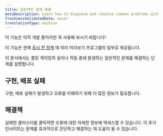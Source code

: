 ```yaml
---
title: 일반적인 문제 해결
metaDescription: Learn how to diagnose and resolve common problems with Agent Control setup.
freshnessValidatedDate: never
translationType: machine
---
```


<Callout title="시사">
  이 기능은 아직 개발 중이지만 꼭 사용해 보시기 바랍니다!

  이 기능은 현재 [출시 전 정책](/docs/licenses/license-information/referenced-policies/new-relic-pre-release-policy) 에 따라 미리보기 프로그램의 일부로 제공됩니다.
</Callout>

이 문서에서는 플릿 게이밍의 설치나 작동 중에 발생하는 일반적인 문제를 해결하는 단계를 설명합니다.

## 구현, 배포 실패

구현, 배포 실패가 발생하고 오류를 이해하기 위해 더 많은 정보가 필요합니다.

## 해결책

실패한 클러스터를 클릭하면 오류에 대한 자세한 정보에 액세스할 수 있습니다. 이 추가 인사이트는 문제를 효과적으로 진단하고 해결하는 데 도움이 될 수 있습니다.